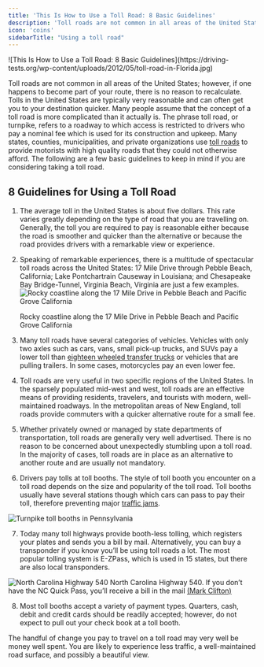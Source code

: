 ```yaml
---
title: 'This Is How to Use a Toll Road: 8 Basic Guidelines'
description: 'Toll roads are not common in all areas of the United States; however, if one happens to become part of your route, there is no reason to recalculate. Tolls in the United States are typically very reasonable and can often get you to your destination quicker. Many people assume that the concept of a toll road is more complicated than it actually is.'
icon: 'coins'
sidebarTitle: "Using a toll road"
---
```

<Snippet file="andrei.mdx" />
![This Is How to Use a Toll Road: 8 Basic Guidelines](https://driving-tests.org/wp-content/uploads/2012/05/toll-road-in-Florida.jpg)

Toll roads are not common in all areas of the United States; however, if one happens to become part of your route, there is no reason to recalculate. Tolls in the United States are typically very reasonable and can often get you to your destination quicker. Many people assume that the concept of a toll road is more complicated than it actually is. The phrase toll road, or turnpike, refers to a roadway to which access is restricted to drivers who pay a nominal fee which is used for its construction and upkeep. Many states, counties, municipalities, and private organizations use [toll roads](https://www.fhwa.dot.gov/policyinformation/tollpage/) to provide motorists with high quality roads that they could not otherwise afford. The following are a few basic guidelines to keep in mind if you are considering taking a toll road.

## 8 Guidelines for Using a Toll Road

1. The average toll in the United States is about five dollars. This rate varies greatly depending on the type of road that you are travelling on. Generally, the toll you are required to pay is reasonable either because the road is smoother and quicker than the alternative or because the road provides drivers with a remarkable view or experience.
    
2. Speaking of remarkable experiences, there is a multitude of spectacular toll roads across the United States: 17 Mile Drive through Pebble Beach, California; Lake Pontchartrain Causeway in Louisiana; and Chesapeake Bay Bridge-Tunnel, Virginia Beach, Virginia are just a few examples.
![Rocky coastline along the 17 Mile Drive in Pebble Beach and Pacific Grove California](https://driving-tests.org/wp-content/uploads/2012/05/pebble-beach.jpg)

    Rocky coastline along the 17 Mile Drive in Pebble Beach and Pacific Grove California
    
3. Many toll roads have several categories of vehicles. Vehicles with only two axles such as cars, vans, small pick-up trucks, and SUVs pay a lower toll than [eighteen wheeled transfer trucks](https://driving-tests.org/beginner-drivers/eighteen-wheeler-safety-tips/) or vehicles that are pulling trailers. In some cases, motorcycles pay an even lower fee.
    
4. Toll roads are very useful in two specific regions of the United States. In the sparsely populated mid-west and west, toll roads are an effective means of providing residents, travelers, and tourists with modern, well-maintained roadways. In the metropolitan areas of New England, toll roads provide commuters with a quicker alternative route for a small fee.
    
5. Whether privately owned or managed by state departments of transportation, toll roads are generally very well advertised. There is no reason to be concerned about unexpectedly stumbling upon a toll road. In the majority of cases, toll roads are in place as an alternative to another route and are usually not mandatory.
    
6. Drivers pay tolls at toll booths. The style of toll booth you encounter on a toll road depends on the size and popularity of the toll road. Toll booths usually have several stations though which cars can pass to pay their toll, therefore preventing major [traffic jams](https://driving-tests.org/beginner-drivers/top-10-traffic-jam-tips/).
    
![Turnpike toll booths in Pennsylvania](https://driving-tests.org/wp-content/uploads/2012/05/entry-to-toll-road.webp)
    
    
7. Today many toll highways provide booth-less tolling, which registers your plates and sends you a bill by mail. Alternatively, you can buy a transponder if you know you’ll be using toll roads a lot. The most popular tolling system is E-ZPass, which is used in 15 states, but there are also local transponders.
    
![North Carolina Highway 540](https://driving-tests.org/wp-content/uploads/2012/05/pay-by-mail.webp)
    North Carolina Highway 540. If you don’t have the NC Quick Pass, you’ll receive a bill in the mail [(Mark Clifton)](https://www.flickr.com/photos/washuotaku/)
    
8. Most toll booths accept a variety of payment types. Quarters, cash, debit and credit cards should be readily accepted; however, do not expect to pull out your check book at a toll booth.
    

The handful of change you pay to travel on a toll road may very well be money well spent. You are likely to experience less traffic, a well-maintained road surface, and possibly a beautiful view.